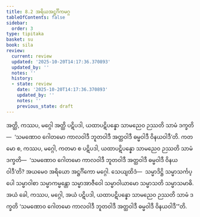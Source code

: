 ```yaml
---
title: 8.2 အရိယအဋ္ဌင်္ဂိကမဂ္ဂ
tableOfContents: false
sidebar:
  order: 3
type: tipitaka
basket: su
book: sila
review:
  current: review
  updated: '2025-10-20T14:17:36.370893'
  updated_by: ''
  notes: ''
  history:
  - state: review
    date: '2025-10-20T14:17:36.370893'
    updated_by: ''
    notes: ''
    previous_state: draft
---
```



<DynamicBreadcrumb />


<ReviewStatus review={frontmatter.review} showDetails={true} />

<HypothesisAnnotation frontmatter={frontmatter} />

<Division number="393" book="sila" e="ch" v="6" p="156">

<Paragraph number="643" book="sila">
အတ္ထိ, ကဿပ, မဂ္ဂေါ အတ္ထိ ပဋိပဒါ, ယထာပဋိပန္နော သာမညေဝ ဉဿတိ သာမံ ဒက္ခတိ—  ‘သမဏောဝ ဂေါတမော ကာလဝါဒီ ဘူတဝါဒီ အတ္ထဝါဒီ ဓမ္မဝါဒီ ဝိနယဝါဒီ’တိ. ကတမော စ, ကဿပ, မဂ္ဂေါ, ကတမာ စ ပဋိပဒါ, ယထာပဋိပန္နော သာမညေဝ ဉဿတိ သာမံ ဒက္ခတိ—  ‘သမဏောဝ ဂေါတမော ကာလဝါဒီ ဘူတဝါဒီ အတ္ထဝါဒီ ဓမ္မဝါဒီ ဝိနယဝါဒီ’တိ? အယမေဝ အရိယော အဋ္ဌင်္ဂိကော မဂ္ဂေါ. သေယျထိဒံ—  သမ္မာဒိဋ္ဌိ သမ္မာသင်္ကပ္ပေါ သမ္မာဝါစာ သမ္မာကမ္မန္တော သမ္မာအာဇီဝေါ သမ္မာဝါယာမော သမ္မာသတိ သမ္မာသမာဓိ. အယံ ခေါ, ကဿပ, မဂ္ဂေါ, အယံ ပဋိပဒါ, ယထာပဋိပန္နော သာမညေဝ ဉဿတိ သာမံ ဒက္ခတိ ‘သမဏောဝ ဂေါတမော ကာလဝါဒီ ဘူတဝါဒီ အတ္ထဝါဒီ ဓမ္မဝါဒီ ဝိနယဝါဒီ’”တိ.
</Paragraph>
</Division>